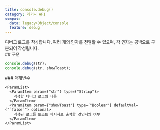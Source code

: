 ```yaml
---
title: console.debug()
category: 레거시 API
compat:
  data: legacy/Object/console
  feature: debug
---
```


<Section>
  디버그 로그를 작성합니다. 여러 개의 인자를 전달할 수 있으며, 각 인자는 공백으로 구분되어 작성됩니다.
</Section>
<Section>
  ## 구문

  ~~~js
  console.debug(str);
  console.debug(str, showToast);
  ~~~

  <Section>
    ### 매개변수

    <ParamList>
      <ParamItem param={"str"} type={"String"}>
        작성할 디버그 로그의 내용
      </ParamItem>
      <ParamItem param={"showToast"} type={"Boolean"} defaultVal={"`false`"} optional>
        작성된 로그를 토스트 메시지로 출력할 것인지의 여부
      </ParamItem>
    </ParamList>
  </Section>
</Section>